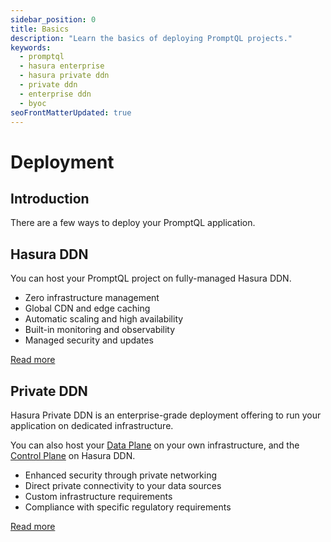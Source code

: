 ```yaml
---
sidebar_position: 0
title: Basics
description: "Learn the basics of deploying PromptQL projects."
keywords:
  - promptql
  - hasura enterprise
  - hasura private ddn
  - private ddn
  - enterprise ddn
  - byoc
seoFrontMatterUpdated: true
---
```



# Deployment

## Introduction

There are a few ways to deploy your PromptQL application.

## Hasura DDN

You can host your PromptQL project on fully-managed Hasura DDN.

- Zero infrastructure management
- Global CDN and edge caching
- Automatic scaling and high availability
- Built-in monitoring and observability
- Managed security and updates

[Read more](/deployment/hasura-ddn/index.mdx)

## Private DDN

Hasura Private DDN is an enterprise-grade deployment offering to run your application on dedicated infrastructure.

You can also host your [Data Plane](/help/glossary#data-plane) on your own infrastructure, and the
[Control Plane](/help/glossary#control-plane) on Hasura DDN.

- Enhanced security through private networking
- Direct private connectivity to your data sources
- Custom infrastructure requirements
- Compliance with specific regulatory requirements

[Read more](/private-ddn/index.mdx)
